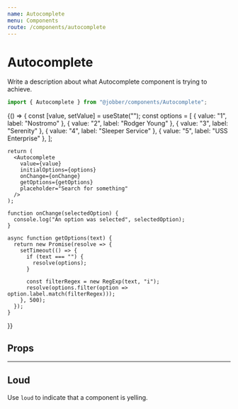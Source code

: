 ```yaml
---
name: Autocomplete
menu: Components
route: /components/autocomplete
---
```



# Autocomplete

<ComponentStatus stage="pre" responsive="no" accessible="no" />

Write a description about what Autocomplete component is trying to achieve.

```ts
import { Autocomplete } from "@jobber/components/Autocomplete";
```

<Playground>
    {() => {
    const [value, setValue] = useState("");
    const options = [
        { value: "1", label: "Nostromo" },
        { value: "2", label: "Rodger Young" },
        { value: "3", label: "Serenity" },
        { value: "4", label: "Sleeper Service" },
        { value: "5", label: "USS Enterprise" },
      ];

    return (
      <Autocomplete
        value={value}
        initialOptions={options}
        onChange={onChange}
        getOptions={getOptions}
        placeholder="Search for something"
      />
    );

    function onChange(selectedOption) {
      console.log("An option was selected", selectedOption);
    }

    async function getOptions(text) {
      return new Promise(resolve => {
        setTimeout(() => {
          if (text === "") {
            resolve(options);
          }

          const filterRegex = new RegExp(text, "i");
          resolve(options.filter(option => option.label.match(filterRegex)));
        }, 500);
      });
    }

}}

</Playground>

## Props

<Props of={Autocomplete} />

---

<!--
  It is not necessary to provide an example of each prop. Use usage examples to
  highlight key features of a component or particular considerations.

  See `Button.mdx` for a good example of this.
-->

## Loud

Use `loud` to indicate that a component is yelling.

<Playground>
  <Autocomplete text="Fred" loud={true} />
</Playground>
